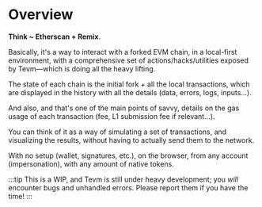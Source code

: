 # Overview

**Think ~ Etherscan + Remix**.

Basically, it's a way to interact with a forked EVM chain, in a local-first environment, with a comprehensive set of actions/hacks/utilities exposed by Tevm—which is doing all the heavy lifting.

The state of each chain is the initial fork + all the local transactions, which are displayed in the history with all the details (data, errors, logs, inputs...).

And also, and that's one of the main points of savvy, details on the gas usage of each transaction (fee, L1 submission fee if relevant...).

You can think of it as a way of simulating a set of transactions, and visualizing the results, without having to actually send them to the network.

With no setup (wallet, signatures, etc.), on the browser, from any account (impersonation), with any amount of native tokens.

:::tip
This is a WIP, and Tevm is still under heavy development; you _will_ encounter bugs and unhandled errors. Please report them if you have the time!
:::

